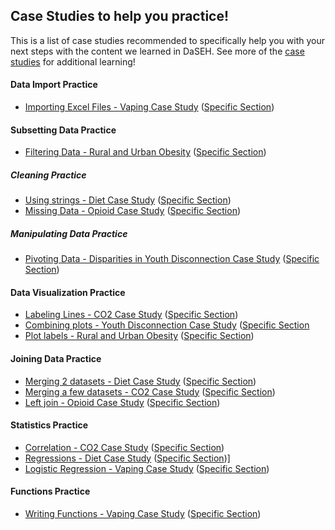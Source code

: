 
## Case Studies to help you practice!

This is a list of case studies recommended to specifically help you with your next steps with the content we learned in DaSEH. See more of the [case studies](https://www.opencasestudies.org/) for additional learning!

#### Data Import Practice

- [Importing Excel Files - Vaping Case Study](https://www.opencasestudies.org/ocs-bp-vaping-case-study/) ([Specific Section](https://www.opencasestudies.org/ocs-bp-vaping-case-study/#Data_Import))

#### Subsetting Data Practice

- [Filtering Data - Rural and Urban Obesity](https://www.opencasestudies.org/ocs-bp-rural-and-urban-obesity/) ([Specific Section](https://www.opencasestudies.org/ocs-bp-rural-and-urban-obesity/#Data_Exploration))

##### Cleaning Practice

- [Using strings - Diet Case Study](https://www.opencasestudies.org/ocs-bp-diet/) ([Specific Section](https://www.opencasestudies.org/ocs-bp-diet/#Data_Wrangling))
- [Missing Data - Opioid Case Study](https://www.opencasestudies.org/ocs-bp-opioid-rural-urban) ([Specific Section](https://www.opencasestudies.org/ocs-bp-opioid-rural-urban/#Data_Exploration))


  
##### Manipulating Data Practice

- [Pivoting Data - Disparities in Youth Disconnection Case Study](https://www.opencasestudies.org/ocs-bp-youth-disconnection/) ([Specific Section](https://www.opencasestudies.org/ocs-bp-youth-disconnection/#Major_Racial_and_Ethnic_Groups))

#### Data Visualization Practice

  - [Labeling Lines - CO2 Case Study](https://www.opencasestudies.org/ocs-bp-co2-emissions/) ([Specific Section](https://www.opencasestudies.org/ocs-bp-co2-emissions/#Joining_data))
  - [Combining plots - Youth Disconnection Case Study](https://www.opencasestudies.org/ocs-bp-youth-disconnection) ([Specific Section](https://www.opencasestudies.org/ocs-bp-youth-disconnection/#Summary_Plot) 
  - [Plot labels -  Rural and Urban Obesity](https://www.opencasestudies.org/ocs-bp-rural-and-urban-obesity) ([Specific Section](https://www.opencasestudies.org/ocs-bp-rural-and-urban-obesity/#Data_Visualization))
  
  
#### Joining Data Practice

  - [Merging 2 datasets - Diet Case Study](https://www.opencasestudies.org/ocs-bp-diet) ([Specific Section](https://www.opencasestudies.org/ocs-bp-diet/#Joining_data))
  - [Merging a few datasets - CO2 Case Study](https://www.opencasestudies.org/ocs-bp-co2-emissions/) ([Specific Section](https://www.opencasestudies.org/ocs-bp-co2-emissions/#Joining_data))
  - [Left join - Opioid Case Study](https://www.opencasestudies.org/ocs-bp-opioid-rural-urban) ([Specific Section](https://www.opencasestudies.org/ocs-bp-opioid-rural-urban/#Rural_and_Urban_Counties))

#### Statistics Practice

- [Correlation - CO2 Case Study](https://www.opencasestudies.org/ocs-bp-co2-emissions/) ([Specific Section](https://www.opencasestudies.org/ocs-bp-co2-emissions/#Joining_data))
- [Regressions - Diet Case Study](https://www.opencasestudies.org/ocs-bp-diet/) ([Specific Section](https://www.opencasestudies.org/ocs-bp-diet/#Data_Wrangling))]
- [Logistic Regression - Vaping Case Study](https://www.opencasestudies.org/ocs-bp-vaping-case-study/) ([Specific Section](https://www.opencasestudies.org/ocs-bp-vaping-case-study/#Data_Analysis))
  
#### Functions Practice

- [Writing Functions - Vaping Case Study](https://www.opencasestudies.org/ocs-bp-vaping-case-study/) ([Specific Section](https://www.opencasestudies.org/ocs-bp-vaping-case-study/#Updating_Values))
